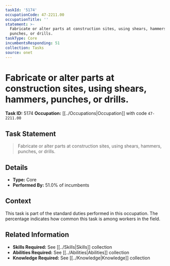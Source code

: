 ```yaml
---
taskId: '5174'
occupationCode: 47-2211.00
occupationTitle: ''
statement: >-
  Fabricate or alter parts at construction sites, using shears, hammers,
  punches, or drills.
taskType: Core
incumbentsResponding: 51
collection: Tasks
source: onet
---
```

# Fabricate or alter parts at construction sites, using shears, hammers, punches, or drills.

**Task ID:** 5174
**Occupation:** [[../Occupations|Occupation]] with code `47-2211.00`

## Task Statement

> Fabricate or alter parts at construction sites, using shears, hammers, punches, or drills.

## Details

- **Type:** Core
- **Performed By:** 51.0% of incumbents

## Context

This task is part of the standard duties performed in this occupation. The percentage indicates how common this task is among workers in the field.

## Related Information

- **Skills Required:** See [[../Skills|Skills]] collection
- **Abilities Required:** See [[../Abilities|Abilities]] collection
- **Knowledge Required:** See [[../Knowledge|Knowledge]] collection
